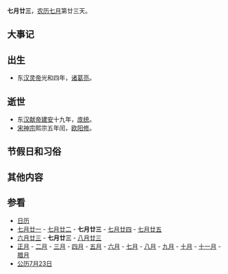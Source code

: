 {{Lunar07Calendar}}
'''七月廿三'''，[[农历|农历]][[七月_(农历)|七月]]第廿三天。

== 大事记 ==

== 出生 ==
*东[[汉灵帝|汉灵帝]]光和四年，[[诸葛亮|诸葛亮]]。

== 逝世 ==
*东[[汉献帝|汉献帝]][[建安_(东汉)|建安]]十九年，[[庞统|庞统]]。
*[[宋神宗|宋神宗]]熙宗五年闰，[[欧阳修|欧阳修]]。

== 节假日和习俗 ==

== 其他内容 ==

== 参看 ==
*[[历史上的今天|日历]]
*[[七月廿一|七月廿一]] - [[七月廿二|七月廿二]] - '''七月廿三''' - [[七月廿四|七月廿四]] - [[七月廿五|七月廿五]]
*[[六月廿三|六月廿三]] - '''七月廿三''' - [[八月廿三|八月廿三]]
*[[正月|正月]] - [[二月_(农历)|二月]] - [[三月_(农历)|三月]] - [[四月_(农历)|四月]] - [[五月_(农历)|五月]] - [[六月_(农历)|六月]] - [[七月_(农历)|七月]] - [[八月_(农历)|八月]] - [[九月_(农历)|九月]] - [[十月_(农历)|十月]] - [[十一月_(农历)|十一月]] - [[腊月|腊月]]
*[[公历|公历]][[7月23日|7月23日]]